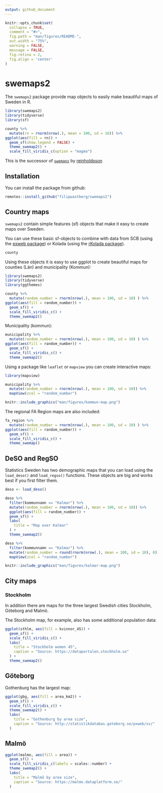 ```yaml
---
output: github_document
---
```


```r
knitr::opts_chunk$set(
  collapse = TRUE,
  comment = "#>",
  fig.path = "man/figures/README-",
  out.width = "75%",
  warning = FALSE,
  message = FALSE,
  fig.retina = 2,
  fig.align = 'center'
)
```

# swemaps2

The `swemaps2` package provide map objects to easily make beautiful maps of Sweden in R. 

```r
library(swemaps2)
library(tidyverse)
library(sf)

county %>% 
  mutate(rn = rnorm(nrow(.), mean = 100, sd = 10)) %>% 
ggplot(aes(fill = rn)) +
  geom_sf(show.legend = FALSE) +
  theme_swemap2() +
  scale_fill_viridis_c(option = "magma")
```

This is the successor of [`swemaps`](https://github.com/reinholdsson/swemaps) by [reinholdsson](https://github.com/reinholdsson)

## Installation

You can install the package from github:

```r
remotes::install_github("filipwastberg/swemaps2")
```

## Country maps

`swemaps2` contain simple features (sf) objects that make it easy to create maps over Sweden.

You can use these basic sf-objects to combine with data from SCB (using the [pxweb package](http://ropengov.github.io/pxweb/)) or Kolada (using the [rKolada package](https://github.com/lchansson/rKolada)).

```r
county
```

Using these objects it is easy to use ggplot to create beautiful maps for counties (Län) and municipality (Kommun):

```r
library(swemaps2)
library(tidyverse)
library(ggthemes)

county %>% 
  mutate(random_number = rnorm(nrow(.), mean = 100, sd = 10) ) %>% 
ggplot(aes(fill = random_number)) +
  geom_sf() +
  scale_fill_viridis_c() +
  theme_swemap2()
```

Municipality (kommun):

```r
municipality %>% 
  mutate(random_number = rnorm(nrow(.), mean = 100, sd = 10) ) %>% 
ggplot(aes(fill = random_number)) +
  geom_sf() +
  scale_fill_viridis_c() +
  theme_swemap2()
```

Using a package like `leaflet` or `mapview` you can create interactive maps:

```r
library(mapview)

municipality %>% 
  mutate(random_number = rnorm(nrow(.), mean = 100, sd = 10)) %>% 
  mapView(zcol = "random_number")
```
```r
knitr::include_graphics("man/figures/kommun-map.png")
```

The regional FA Region maps are also included:

```r
fa_region %>% 
  mutate(random_number = rnorm(nrow(.), mean = 100, sd = 10) ) %>% 
ggplot(aes(fill = random_number)) +
  geom_sf() +
  scale_fill_viridis_c() +
  theme_swemap()
```


## DeSO and RegSO

Statistics Sweden has two demographic maps that you can load using the `load_deso()` and `load_regso()` functions. These objects are big and works best if you first filter them.

```r
deso <- load_deso()

deso %>% 
  filter(kommunnamn == "Kalmar") %>% 
  mutate(random_number = rnorm(nrow(.), mean = 100, sd = 10)) %>% 
  ggplot(aes(fill = random_number)) +
  geom_sf() +
  labs(
    title = "Map over Kalmar"
  ) +
  theme_swemap2()
```

```r
deso %>% 
  filter(kommunnamn == "Kalmar") %>% 
  mutate(random_number = round(rnorm(nrow(.), mean = 100, sd = 10), 0)) %>% 
  mapView(zcol = "random_number")
```

```r
knitr::include_graphics("man/figures/kalmar-map.png")
```

## City maps
### Stockholm
In addition there are maps for the three largest Swedish cities Stockholm, Göteborg and Malmö.

The Stockholm map, for example, also has some additional population data:

```r
ggplot(sthlm, aes(fill = kvinnor_45)) +
  geom_sf() +
  scale_fill_viridis_c() +
  labs(
    title = "Stockholm women 45",
    caption = "Source: https://dataportalen.stockholm.se"
  ) +
  theme_swemap2()
```

## Göteborg

Gothenburg has the largest map:

```r
ggplot(gbg, aes(fill = area_km2)) +
  geom_sf() +
  scale_fill_viridis_c() +
  theme_swemap2() +
  labs(
    title = "Gothenburg by area size",
    caption = "Source: http://statistikdatabas.goteborg.se/pxweb/sv/"
  )
```

## Malmö

```r
ggplot(malmo, aes(fill = area)) +
  geom_sf() +
  scale_fill_viridis_c(labels = scales::number) +
  theme_swemap2() +
  labs(
    title = "Malmö by area size",
    caption = "Source: https://malmo.dataplatform.se/"
  )
```





